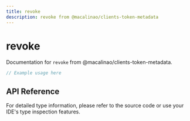```yaml
---
title: revoke
description: revoke from @macalinao/clients-token-metadata
---
```


# revoke

Documentation for `revoke` from @macalinao/clients-token-metadata.

```typescript
// Example usage here
```

## API Reference

For detailed type information, please refer to the source code or use your IDE's type inspection features.
